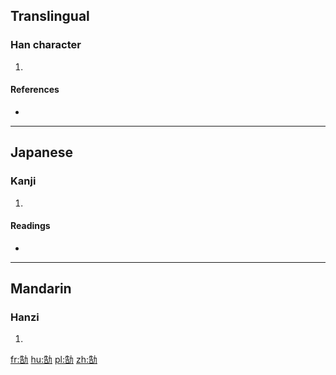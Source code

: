 ==Translingual==

===Han character===
{{Han char|rn=19|rad=力|as=07|sn=9|four=2462<sub>7</sub>|canj=竹口大尸 (HRKS)|ids=⿰[[告]][[力]]}}

# {{defn|Han|sort=力07}}

====References====
* {{Han ref|kx=0147.260|dkj=02350|dj=0332.070|hdz=10371.070|uh=52C2|ud=21186|bh=CDF3|bd=52723}}

----

==Japanese==

===Kanji===
{{ja-kanji|grade=|rs=力07}}

# {{defn|lang=ja|sort=力07}}

====Readings====
* {{ja-readings|on=[[こう]] (kō), [[ごう]] (gō)|kun=}}

----

==Mandarin==

===Hanzi===
{{cmn-hanzi|pin=[[chì]] ([[chi4]]), [[háo]] ([[hao2]])|wg=ch'ih<sup>4</sup>, hao<sup>2</sup>}}

# {{defn|lang=cmn|sort=力07}}

[[fr:勂]]
[[hu:勂]]
[[pl:勂]]
[[zh:勂]]